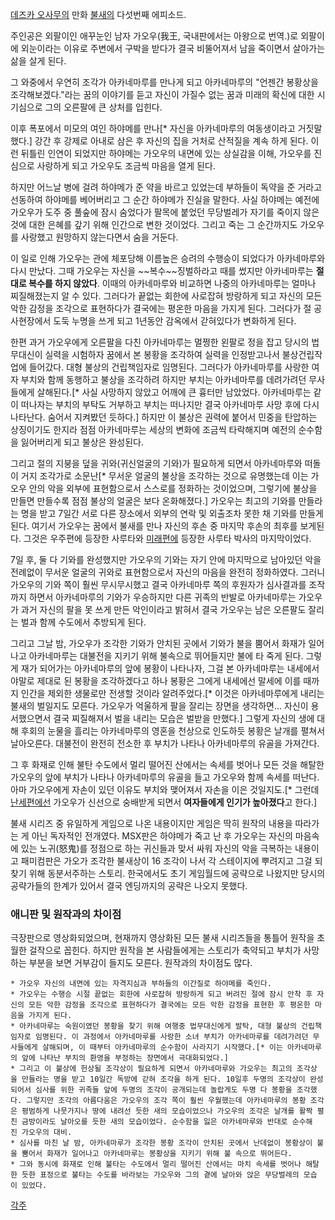 [[데즈카 오사무]]의 만화 [[불새(만화)|불새]]의 다섯번째 에피소드. 

주인공은 외팔이인 애꾸눈인 남자 가오우(我王, 국내판에서는 아왕으로 번역.)로 외팔이에 외눈이라는 이유로 주변에서 구박을 받다가 결국 비뚤어져서 남을 죽이면서 살아가는 삶을 살게 된다.

그 와중에서 우연히 조각가 아카네마루를 만나게 되고 아카네마루의 "언젠간 봉황상을 조각해보겠다."라는 꿈의 이야기를 듣고 자신이 가질수 없는 꿈과 미래의 확신에 대한 시기심으로 그의 오른팔에 큰 상처를 입힌다.

이후 폭포에서 미모의 여인 하야메를 만나[* 자신을 아카네마루의 여동생이라고 거짓말했다.] 강간 후 강제로 아내로 삼은 후 자신의 집을 거처로 산적질을 계속 하게 된다. 이런 뒤틀린 인연이 되었지만 하야메는 가오우의 내면에 있는 상실감을 이해, 가오우를 진심으로 사랑하게 되고 가오우도 조금씩 마음을 열게 된다.

하지만 어느날 병에 걸려 하야메가 준 약을 바르고 있었는데 부하들이 독약을 준 거라고 선동하여 하야메를 베어버리고 그 순간 하야메가 진실을 말한다. 사실 하야메는 예전에 가오우가 도주 중 풀숲에 잠시 숨었다가 팔목에 붙었던 무당벌레가 자기를 죽이지 않은 것에 대한 은혜를 갚기 위해 인간으로 변한 것이었다. 그리고 죽는 그 순간까지도 가오우를 사랑했고 원망하지 않는다면서 숨을 거둔다.

이 일로 인해 가오우는 관에 체포당해 이름높은 승려의 수행승이 되었다가 아카네마루와 다시 만났다. 그때 가오우는 자신을 ~~복수~~징벌하라고 때를 썼지만 아카네마루는 '''절대로 복수를 하지 않았다'''. 이때의 아카네마루와 비교하면 나중의 아카네마루는 얼마나 찌질해졌는지 알 수 있다. 그러다가 끝없는 회한에 사로잡혀 방랑하게 되고 자신의 모든 악한 감정을 조각으로 표현하다가 결국에는 평온한 마음을 가지게 된다. 그러다가 절 공사현장에서 도둑 누명을 쓰게 되고 1년동안 감옥에서 갇혀있다가 변화하게 된다.

한편 과거 가오우에게 오른팔을 다친 아카네마루는 멀쩡한 왼팔로 정을 잡고 당시의 법무대신이 실력을 시험하자 꿈에서 본 봉황을 조각하여 실력을 인정받고나서 불상건립작업에 들어갔다. 대형 불상의 건립책임자로 임명된다. 그러다가 아카네마루를 사랑한 여자 부치와 함께 동행하고 불상을 조각하려 하지만 부치는 아카네마루를 데려가려던 무사들에게 살해된다.[* 사실 사망하지 않았고 어깨에 큰 흉터만 남았었다. 아카네마루는 같이 떠나자는 부치의 부탁도 거부하고 부치는 떠나지만 결국 아카네마루 사망 후에 다시 나타난다. 숨어서 지켜봤던 듯하다.] 하지만 이 불상은 권력에 붙어서 민중을 탄압하는 상징이기도 한지라 점점 아카네마루는 세상의 변화에 조금씩 타락해지며 예전의 순수함을 잃어버리게 되고 불상은 완성된다.

그리고 절의 지붕을 덮을 귀와(귀신얼굴의 기와)가 필요하게 되면서 아카네마루와 떠돌이 거지 조각가로 소문난[* 무서운 얼굴의 불상을 조각하는 것으로 유명했는데 이는 가오우 안의 악을 외부에 표현함으로서 스스로를 정화하는 것이었으며, 그렇기에 불상을 만들면 만들수록 점점 불상의 얼굴은 보다 온화해졌다.] 가오우는 최고의 기와를 만들라는 명을 받고 7일간 서로 다른 장소에서 외부의 연락 및 외출조차 못한 채 기와를 만들게 된다. 여기서 가오우는 꿈에서 불새를 만나 자신의 후손 중 마지막 후손의 최후를 보게된다. 그것은 우주편에 등장한 사루타와 [[불새/미래편|미래편]]에 등장한 사루타 박사의 마지막이었다.

7일 후, 둘 다 기와를 완성했지만 가오우의 기와는 자기 안에 마지막으로 남아있던 악을 전례없이 무서운 얼굴의 귀와로 표현함으로서 자신의 마음을 완전히 정화하였다. 그러니 가오우의 기와 쪽이 훨씬 무시무시했고 결국 아카네마루 쪽의 후원자가 심사결과를 조작까지 하면서 아카네마루의 기와가 우승하지만 다른 귀족의 반발로 아카네마루는 가오우가 과거 자신의 팔을 못 쓰게 만든 악인이라고 밝혀서 결국 가오우는 남은 오른팔도 잘리는 벌과 함께 수도에서 추방되게 된다.

그리고 그날 밤, 가오우가 조각한 기와가 안치된 곳에서 기와가 불을 뿜어서 화재가 일어나고 아카네마루는 대불전을 지키기 위해 불속으로 뛰어들지만 불에 타 죽게 된다. 그렇게 재가 되어가는 아카네마루의 앞에 봉황이 나타나자, 그걸 본 아카네마루는 내세에서야말로 제대로 된 봉황을 조각하겠다고 하나 봉황은 그에게 내세에선 말세에 이를 때까지 인간을 제외한 생물로만 전생할 것이라 알려주었다.[* 이것은 아카네마루에게 내리는 불새의 벌일지도 모른다. 가오우가 억울하게 팔을 잘리는 장면을 생각하면... 자신이 용서했으면서 결국 찌질해져서 벌을 내리는 모습은 벌받을 만했다.] 그렇게 자신의 생에 대해 후회의 눈물을 흘리는 아카네마루의 영혼을 천상으로 인도하듯 봉황은 날개를 펼쳐서 날아오른다. 대불전이 완전히 전소한 후 부치가 나타나 아카네마루의 유골을 가져간다.

그 후 화재로 인해 불탄 수도에서 멀리 떨어진 산에서는 속세를 벗어나 모든 것을 해탈한 가오우의 앞에 부치가 나타나 아카네마루의 유골을 들고 가오우와 함께 속세를 떠난다. 아마 가오우에게 자손이 있던 이유도 부치와 맺어져서 자손을 이은 것일지도.[* 그런데 [[불새/난세편|난세편]]에선 가오우가 신선으로 숭배받게 되면서 '''여자들에게 인기가 높아졌다'''고 한다.]

불새 시리즈 중 유일하게 게임으로 나온 내용이지만 게임은 딱히 원작의 내용을 따라가는 게 아닌 독자적인 전개였다. MSX판은 하야메가 죽고 난 후 가오우는 자신의 마음속에 있는 노귀(怒鬼)를 정점으로 하는 귀신들과 맞서 싸워 자신의 악을 극복하는 내용이고 패미컴판은 가오가 조각한 불새상이 16 조각이 나서 각 스테이지에 뿌려지고 그걸 되찾기 위해 동분서주하는 스토리. 한국에서도 초기 게임월드에 공략으로 나왔지만 당시의 공략가들의 한계가 있어서 결국 엔딩까지의 공략은 나오지 못했다.

=== 애니판 및 원작과의 차이점 ===
극장판으로 영상화되었으며, 현재까지 영상화된 모든 불새 시리즈들을 통틀어 원작을 초월한 걸작으로 꼽힌다. 하지만 원작을 본 사람들에게는 스토리가 축약되고 부치가 사망하는 부분을 보면 거부감이 들지도 모른다. 원작과의 차이점도 많다.

 * 가오우 자신의 내면에 있는 자격지심과 부하들의 이간질로 하야메를 죽인다.
 * 가오우는 수행승 시절 끝없는 회한에 사로잡혀 방랑하게 되고 버려진 절에 잠시 안착 후 자신의 모든 악한 감정을 조각으로 표현하다가 결국에는 모든 악한 감정을 표현한 후 평온한 마음을 가지게 된다.
 * 아카네마루는 숙원이였던 봉황을 찾기 위해 여행중 법무대신에게 발탁, 대형 불상의 건립책임자로 임명된다. 이 과정에서 아카네마루를 사랑한 소녀 부치가 아카네마루를 데려가려던 무사들에게 살해되며, 이 때부터 아카네마루의 순수함이 사라지기 시작했다.[* 이는 아카네마루의 앞에 나타난 부치의 환영을 부정하는 장면에서 극대화되었다.]
 * 그리고 이 불상에 헌상될 조각상이 필요하게 되면서 아카네마루와 가오우는 최고의 조각상을 만들라는 명을 받고 10일간 독방에 갇혀 조각을 하게 된다. 10일후 두명의 조각상이 완성되어서 심사를 위한 귀족들 앞에 두명의 조각이 공개되는데 놀랍게도 두명 다 봉황을 조각했다. 그렇지만 조각의 아름다움은 가오우의 조각 쪽이 훨씬 우월했는데 아카네마루의 봉황 조각은 평범하게 나뭇가지나 땅에 내려선 듯한 새의 모습이었으나 가오우의 조각은 날개를 활짝 펼친 금방이라도 날아오를 듯한 새의 모습이었다. 순수함을 잃은 아카네마루와 반대로 순수해진 가오우의 대비.
 * 심사를 마친 날 밤, 아카네마루가 조각한 봉황 조각이 안치된 곳에서 난데없이 봉황상이 불을 뿜어서 화재가 일어나고 아카네마루는 봉황상을 지키기 위해 불 속으로 뛰어든다.
 * 그와 동시에 화재로 인해 불타는 수도에서 멀리 떨어진 산에서는 마치 속세를 벗어나 해탈한 듯한 표정으로 불타는 수도를 바라보는 가오우와 그의 곁에 날아와 앉은 무당벌레의 모습이 있었다.

[[각주]]
